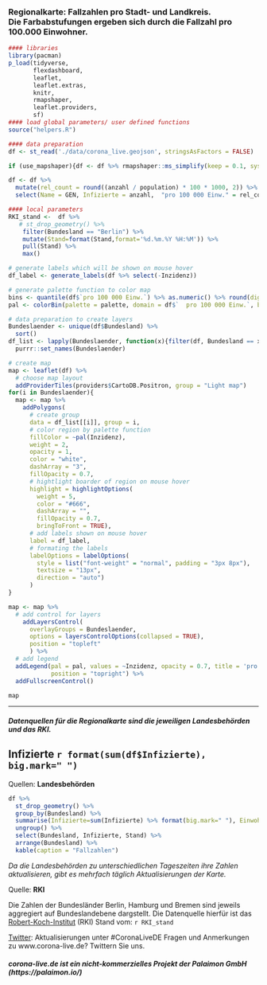### **Regionalkarte**: Fallzahlen pro Stadt- und Landkreis. <br> Die Farbabstufungen ergeben sich durch die Fallzahl pro 100.000 Einwohner. 

```r
#### libraries
library(pacman)
p_load(tidyverse,
       flexdashboard,
       leaflet,  
       leaflet.extras, 
       knitr, 
       rmapshaper,
       leaflet.providers,
       sf)
#### load global parameters/ user defined functions
source("helpers.R")
```

```r
#### data preparation
df <- st_read('./data/corona_live.geojson', stringsAsFactors = FALSE)

if (use_mapshaper){df <- df %>% rmapshaper::ms_simplify(keep = 0.1, sys = TRUE)}

df <- df %>%
  mutate(rel_count = round((anzahl / population) * 100 * 1000, 2)) %>%
  select(Name = GEN, Infizierte = anzahl,  "pro 100 000 Einw." = rel_count, Art = BEZ, Einwohner = population, Bundesland , Stand = stand, Inzidenz = rel_count)

#### local parameters
RKI_stand <-  df %>%
   # st_drop_geometry() %>%
    filter(Bundesland == "Berlin") %>%
    mutate(Stand=format(Stand,format='%d.%m.%Y %H:%M')) %>%
    pull(Stand) %>%
    max()
```


```r
# generate labels which will be shown on mouse hover
df_label <- generate_labels(df %>% select(-Inzidenz))

# generate palette function to color map
bins <- quantile(df$`pro 100 000 Einw.`) %>% as.numeric() %>% round(digits = 2)
pal <- colorBin(palette = palette, domain = df$`  pro 100 000 Einw.`, bins = bins, na.color = "#808080")

# data preparation to create layers
Bundeslaender <- unique(df$Bundesland) %>% 
  sort()
df_list <- lapply(Bundeslaender, function(x){filter(df, Bundesland == x)}) %>%
  purrr::set_names(Bundeslaender)

# create map
map <- leaflet(df) %>%
  # choose map layout
  addProviderTiles(providers$CartoDB.Positron, group = "Light map") 
for(i in Bundeslaender){
  map <- map %>%
    addPolygons(
      # create group
      data = df_list[[i]], group = i,
      # color region by palette function
      fillColor = ~pal(Inzidenz),
      weight = 2,
      opacity = 1,  
      color = "white",
      dashArray = "3",
      fillOpacity = 0.7,
      # hightlight boarder of region on mouse hover
      highlight = highlightOptions(
        weight = 5,
        color = "#666",
        dashArray = "",
        fillOpacity = 0.7,
        bringToFront = TRUE),  
      # add labels shown on mouse hover
      label = df_label,
      # formating the labels
      labelOptions = labelOptions(
        style = list("font-weight" = "normal", padding = "3px 8px"),
        textsize = "13px",
        direction = "auto")
      )
}

map <- map %>%
  # add control for layers
    addLayersControl(
      overlayGroups = Bundeslaender,
      options = layersControlOptions(collapsed = TRUE),
      position = "topleft"
      ) %>%
  # add legend
  addLegend(pal = pal, values = ~Inzidenz, opacity = 0.7, title = 'pro 100000 Einw.',
            position = "topright") %>%
  addFullscreenControl() 

map

```

***

##### Datenquellen für die **Regionalkarte** sind die jeweiligen Landesbehörden und das RKI. 

<h2><b>Infizierte `r format(sum(df$Infizierte), big.mark=" ") `</b></h2>

Quellen: **Landesbehörden**

```r
df %>% 
  st_drop_geometry() %>% 
  group_by(Bundesland) %>%
  summarise(Infizierte=sum(Infizierte) %>% format(big.mark=" "), Einwohner=sum(Einwohner), Stand=min(Stand)) %>%
  ungroup() %>%
  select(Bundesland, Infizierte, Stand) %>%
  arrange(Bundesland) %>%
  kable(caption = "Fallzahlen")
```

*Da die Landesbehörden zu unterschiedlichen Tageszeiten ihre Zahlen aktualisieren, gibt es mehrfach täglich Aktualisierungen der Karte.*

Quelle: **RKI**

Die Zahlen der Bundesländer Berlin, Hamburg und Bremen sind jeweils aggregiert auf Bundeslandebene dargstellt. Die Datenquelle hierfür ist das <a href="https://www.rki.de">Robert-Koch-Institut</a> (RKI)  Stand vom: `r RKI_stand`


<a href="https://twitter.com/palaimon_io">Twitter</a>: Aktualisierungen unter #CoronaLiveDE
Fragen und Anmerkungen zu www.corona-live.de? Twittern Sie uns.

##### corona-live.de ist ein nicht-kommerzielles Projekt der Palaimon GmbH (https://palaimon.io/)